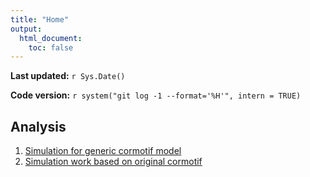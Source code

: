 ```yaml
---
title: "Home"
output:
  html_document:
    toc: false
---
```


**Last updated:** `r Sys.Date()`

**Code version:** `r system("git log -1 --format='%H'", intern = TRUE)`


## Analysis

1. [Simulation for generic cormotif model](Simulation_generic_Cormotif.html)
2. [Simulation work based on original cormotif](Simulation.html)

